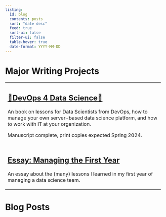 ```yaml
---
listing:
  id: blog
  contents: posts
  sort: "date desc"
  feed: true
  sort-ui: false
  filter-ui: false
  table-hover: true
  date-format: YYYY-MM-DD
---
```


# Major Writing Projects

+--------------------------------------------------------------------------------------------------------------------------------------------------------------+
| ## [📕DevOps 4 Data Science📕](https://akgold.github.io/do4ds/)                                                                                              |
|                                                                                                                                                              |
| An book on lessons for Data Scientists from DevOps, how to manage your own server-based data science platform, and how to work with IT at your organization. |
|                                                                                                                                                              |
| Manuscript complete, print copies expected Spring 2024.                                                                                                      |
+--------------------------------------------------------------------------------------------------------------------------------------------------------------+
| ## [Essay: Managing the First Year](/mfy.html)                                                                                                               |
|                                                                                                                                                              |
| An essay about the (many) lessons I learned in my first year of managing a data science team.                                                                |
+--------------------------------------------------------------------------------------------------------------------------------------------------------------+

# Blog Posts

::: {#blog}
:::
